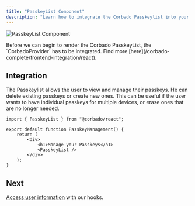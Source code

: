 ```yaml
---
title: "PasskeyList Component"
description: "Learn how to integrate the Corbado Passkeylist into your React application."
---
```



![PasskeyList Component](/images/frontend-integration/ui-components/passkeylist/passkeylist.webp)

<Warning>
    Before we can begin to render the Corbado PasskeyList, the `CorbadoProvider` has to be integrated.
    Find more [here](/corbado-complete/frontend-integration/react).
</Warning>

## Integration

The Passkeylist allows the user to view and manage their passkeys.
He can delete existing passkeys or create new ones.
This can be useful if the user wants to have individual passkeys for multiple devices, or erase ones
that are no longer needed.

```tsx components/passkey-management.tsx
import { PasskeyList } from "@corbado/react";

export default function PasskeyManagement() {
    return (
        <div>
            <h1>Manage your Passkeys</h1>
            <PasskeyList />
        </div>
    );
}
```

<StylingTranslationCards />

## Next

[Access user information](/corbado-complete/frontend-integration/react/authentication-state) with our hooks.